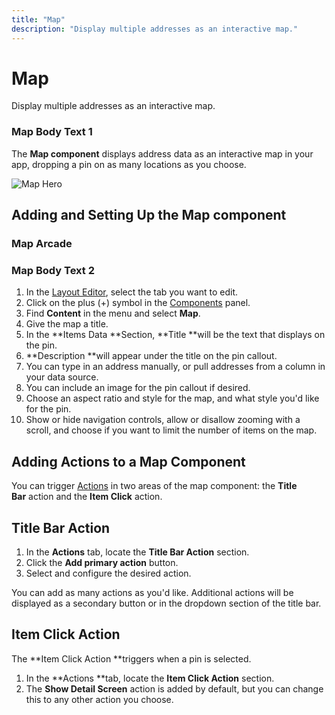 ```yaml
---
title: "Map"
description: "Display multiple addresses as an interactive map."
---
```


# Map

Display multiple addresses as an interactive map.

### Map Body Text 1

The **Map component** displays address data as an interactive map in your app, dropping a pin on as many locations as you choose.



![Map Hero](https://images.ctfassets.net/yreygbm72t08/2FGA2Ayo6ACPjQ9ae4aA27/bc2547c15d65d35ce0f51116b2afbabe/CleanShot_2024-10-03_at_2_.31.03_2x.png)



## Adding and Setting Up the Map component



### Map Arcade

### Map Body Text 2

1. In the [Layout Editor](http://intro-to-layout/), select the tab you want to edit.
2. Click on the plus (+) symbol in the [Components](http://components/) panel.
3. Find **Content** in the menu and select **Map**.
4. Give the map a title.
5. In the **Items Data **Section, **Title **will be the text that displays on the pin. 
6. **Description **will appear under the title on the pin callout. 
7. You can type in an address manually, or pull addresses from a column in your data source.
8. You can include an image for the pin callout if desired. 
9. Choose an aspect ratio and style for the map, and what style you'd like for the pin. 
10. Show or hide navigation controls, allow or disallow zooming with a scroll, and choose if you want to limit the number of items on the map. 

## Adding Actions to a Map Component

You can trigger [Actions](/introduction-to-actions) in two areas of the map component: the **Title Bar** action and the **Item Click** action.

## Title Bar Action

1. In the **Actions** tab, locate the **Title Bar Action** section.
2. Click the **Add primary action** button.
3. Select and configure the desired action.

You can add as many actions as you'd like. Additional actions will be displayed as a secondary button or in the dropdown section of the title bar.

## Item Click Action

The **Item Click Action **triggers when a pin is selected.

1. In the **Actions **tab, locate the **Item Click Action** section.
2. The **Show Detail Screen** action is added by default, but you can change this to any other action you choose.



